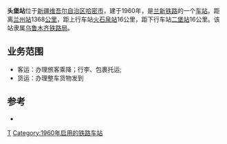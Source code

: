 {{noteTA
|1=zh-cn:始发车次; zh-hk:列車班次;
|2=zh-cn:车次; zh-hk:班次;
}}
{{Infobox China railway station
|车站名称=头堡站
|图片=
|图片介绍=
|车站名称拼音=Toubaozhan
|英文名称 = 
|车站代码 = 42215<ref>{{cite book|title=中华人民共和国铁路车站代码（GB/T 10302-2010）|publisher=中国标准出版社|year=2010|isbn=155066140495|ignore-isbn-error=true|pages=36}}</ref>
|电报码 = 
|拼音码 = 
|车站位置=[[新疆维吾尔自治区|新疆维吾尔自治区]][[哈密市|哈密市]]
|坐标 = {{coord|42|57|50.99|N|93|11|26.45|E|display=inline,title}}
|归属=[[乌鲁木齐铁路局|乌鲁木齐铁路局]]
|线路=[[兰新铁路|兰新铁路]]
|车站等级=[[四等站_(中铁)|四等站]]
|到发线数目=
|月台数目=
}}

'''头堡站'''位于[[新疆维吾尔自治区|新疆维吾尔自治区]][[哈密市|哈密市]]，建于1960年，是[[兰新铁路|兰新铁路]]的一个[[铁路车站|车站]]。距离[[兰州站|兰州站]]1368[[公里|公里]]，距上行车站[[火石泉站|火石泉站]]16公里，距下行车站[[二堡站|二堡站]]16公里。该站隶属[[乌鲁木齐铁路局|乌鲁木齐铁路局]]。

==业务范围==
*客运：办理旅客乘降；行李、包裹托运;
*货运：办理整车货物发到

{{start rail box|[[中国铁路|中国铁路]]}}
{{s-inop|[[火石泉站|火石泉站]]|{{站|兰州}}方向}}
{{s-line|[[兰新铁路|兰新铁路]]<br/>←16km 头堡站 16km→}}
{{s-inop|[[二堡站|二堡站]]|{{站|乌鲁木齐}}方向}}
{{end box}}

==参考==
{{reflist}}
*{{cite book|author=吴建民|title=中国铁路旅游|publisher=中国地图出版社|year=2002|pages=171页|isbn=7-5031-3000-8}}

{{兰新铁路}}
{{铁路车站小作品}}

[[Category:哈密市铁路车站|T]]
[[Category:1960年启用的铁路车站|Category:1960年启用的铁路车站]]